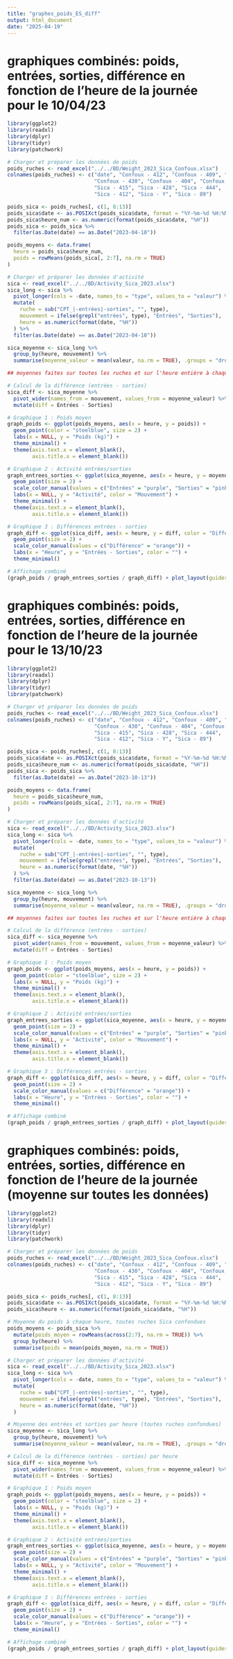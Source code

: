 ```yaml
---
title: "graphes_poids_ES_diff"
output: html_document
date: "2025-04-19"
---
```


# graphiques combinés: poids, entrées, sorties, différence en fonction de l'heure de la journée pour le 10/04/23

```r
library(ggplot2)
library(readxl)
library(dplyr)
library(tidyr)
library(patchwork)

# Charger et préparer les données de poids
poids_ruches <- read_excel("../../BD/Weight_2023_Sica_Confoux.xlsx")
colnames(poids_ruches) <- c("date", "Confoux - 412", "Confoux - 409", "Confoux - 435",
                            "Confoux - 430", "Confoux - 404", "Confoux - 405",
                            "Sica - 415", "Sica - 428", "Sica - 444",
                            "Sica - 412", "Sica - Y", "Sica - 89")

poids_sica <- poids_ruches[, c(1, 8:13)]
poids_sica$date <- as.POSIXct(poids_sica$date, format = "%Y-%m-%d %H:%M:%S")
poids_sica$heure_num <- as.numeric(format(poids_sica$date, "%H"))
poids_sica <- poids_sica %>%
  filter(as.Date(date) == as.Date("2023-04-10"))

poids_moyens <- data.frame(
  heure = poids_sica$heure_num,
  poids = rowMeans(poids_sica[, 2:7], na.rm = TRUE)
)

# Charger et préparer les données d'activité
sica <- read_excel("../../BD/Activity_Sica_2023.xlsx")
sica_long <- sica %>%
  pivot_longer(cols = -date, names_to = "type", values_to = "valeur") %>%
  mutate(
    ruche = sub("CPT_|-entrées|-sorties", "", type),
    mouvement = ifelse(grepl("entrées", type), "Entrées", "Sorties"),
    heure = as.numeric(format(date, "%H"))
  ) %>%
  filter(as.Date(date) == as.Date("2023-04-10"))

sica_moyenne <- sica_long %>%
  group_by(heure, mouvement) %>%
  summarise(moyenne_valeur = mean(valeur, na.rm = TRUE), .groups = "drop")

## moyennes faites sur toutes les ruches et sur l'heure entière à chaque fois

# Calcul de la différence (entrées - sorties)
sica_diff <- sica_moyenne %>%
  pivot_wider(names_from = mouvement, values_from = moyenne_valeur) %>%
  mutate(diff = Entrées - Sorties)

# Graphique 1 : Poids moyen
graph_poids <- ggplot(poids_moyens, aes(x = heure, y = poids)) +
  geom_point(color = "steelblue", size = 2) +
  labs(x = NULL, y = "Poids (kg)") +
  theme_minimal() +
  theme(axis.text.x = element_blank(),
        axis.title.x = element_blank())

# Graphique 2 : Activité entrées/sorties
graph_entrees_sorties <- ggplot(sica_moyenne, aes(x = heure, y = moyenne_valeur, color = mouvement)) +
  geom_point(size = 2) +
  scale_color_manual(values = c("Entrées" = "purple", "Sorties" = "pink")) +
  labs(x = NULL, y = "Activité", color = "Mouvement") +
  theme_minimal() +
  theme(axis.text.x = element_blank(),
        axis.title.x = element_blank())

# Graphique 3 : Différences entrées - sorties
graph_diff <- ggplot(sica_diff, aes(x = heure, y = diff, color = "Différence")) +
  geom_point(size = 2) +
  scale_color_manual(values = c("Différence" = "orange")) +
  labs(x = "Heure", y = "Entrées - Sorties", color = "") +
  theme_minimal()

# Affichage combiné
(graph_poids / graph_entrees_sorties / graph_diff) + plot_layout(guides = "collect") & theme(legend.position = "bottom")

```
# graphiques combinés: poids, entrées, sorties, différence en fonction de l'heure de la journée pour le 13/10/23

```r
library(ggplot2)
library(readxl)
library(dplyr)
library(tidyr)
library(patchwork)

# Charger et préparer les données de poids
poids_ruches <- read_excel("../../BD/Weight_2023_Sica_Confoux.xlsx")
colnames(poids_ruches) <- c("date", "Confoux - 412", "Confoux - 409", "Confoux - 435",
                            "Confoux - 430", "Confoux - 404", "Confoux - 405",
                            "Sica - 415", "Sica - 428", "Sica - 444",
                            "Sica - 412", "Sica - Y", "Sica - 89")

poids_sica <- poids_ruches[, c(1, 8:13)]
poids_sica$date <- as.POSIXct(poids_sica$date, format = "%Y-%m-%d %H:%M:%S")
poids_sica$heure_num <- as.numeric(format(poids_sica$date, "%H"))
poids_sica <- poids_sica %>%
  filter(as.Date(date) == as.Date("2023-10-13"))

poids_moyens <- data.frame(
  heure = poids_sica$heure_num,
  poids = rowMeans(poids_sica[, 2:7], na.rm = TRUE)
)

# Charger et préparer les données d'activité
sica <- read_excel("../../BD/Activity_Sica_2023.xlsx")
sica_long <- sica %>%
  pivot_longer(cols = -date, names_to = "type", values_to = "valeur") %>%
  mutate(
    ruche = sub("CPT_|-entrées|-sorties", "", type),
    mouvement = ifelse(grepl("entrées", type), "Entrées", "Sorties"),
    heure = as.numeric(format(date, "%H"))
  ) %>%
  filter(as.Date(date) == as.Date("2023-10-13"))

sica_moyenne <- sica_long %>%
  group_by(heure, mouvement) %>%
  summarise(moyenne_valeur = mean(valeur, na.rm = TRUE), .groups = "drop")

## moyennes faites sur toutes les ruches et sur l'heure entière à chaque fois

# Calcul de la différence (entrées - sorties)
sica_diff <- sica_moyenne %>%
  pivot_wider(names_from = mouvement, values_from = moyenne_valeur) %>%
  mutate(diff = Entrées - Sorties)

# Graphique 1 : Poids moyen
graph_poids <- ggplot(poids_moyens, aes(x = heure, y = poids)) +
  geom_point(color = "steelblue", size = 2) +
  labs(x = NULL, y = "Poids (kg)") +
  theme_minimal() +
  theme(axis.text.x = element_blank(),
        axis.title.x = element_blank())

# Graphique 2 : Activité entrées/sorties
graph_entrees_sorties <- ggplot(sica_moyenne, aes(x = heure, y = moyenne_valeur, color = mouvement)) +
  geom_point(size = 2) +
  scale_color_manual(values = c("Entrées" = "purple", "Sorties" = "pink")) +
  labs(x = NULL, y = "Activité", color = "Mouvement") +
  theme_minimal() +
  theme(axis.text.x = element_blank(),
        axis.title.x = element_blank())

# Graphique 3 : Différences entrées - sorties
graph_diff <- ggplot(sica_diff, aes(x = heure, y = diff, color = "Différence")) +
  geom_point(size = 2) +
  scale_color_manual(values = c("Différence" = "orange")) +
  labs(x = "Heure", y = "Entrées - Sorties", color = "") +
  theme_minimal()

# Affichage combiné
(graph_poids / graph_entrees_sorties / graph_diff) + plot_layout(guides = "collect") & theme(legend.position = "bottom")

```

# graphiques combinés: poids, entrées, sorties, différence en fonction de l'heure de la journée (moyenne sur toutes les données)

```r
library(ggplot2)
library(readxl)
library(dplyr)
library(tidyr)
library(patchwork)

# Charger et préparer les données de poids
poids_ruches <- read_excel("../../BD/Weight_2023_Sica_Confoux.xlsx")
colnames(poids_ruches) <- c("date", "Confoux - 412", "Confoux - 409", "Confoux - 435",
                            "Confoux - 430", "Confoux - 404", "Confoux - 405",
                            "Sica - 415", "Sica - 428", "Sica - 444",
                            "Sica - 412", "Sica - Y", "Sica - 89")

poids_sica <- poids_ruches[, c(1, 8:13)]
poids_sica$date <- as.POSIXct(poids_sica$date, format = "%Y-%m-%d %H:%M:%S")
poids_sica$heure <- as.numeric(format(poids_sica$date, "%H"))

# Moyenne du poids à chaque heure, toutes ruches Sica confondues
poids_moyens <- poids_sica %>%
  mutate(poids_moyen = rowMeans(across(2:7), na.rm = TRUE)) %>%
  group_by(heure) %>%
  summarise(poids = mean(poids_moyen, na.rm = TRUE))

# Charger et préparer les données d'activité
sica <- read_excel("../../BD/Activity_Sica_2023.xlsx")
sica_long <- sica %>%
  pivot_longer(cols = -date, names_to = "type", values_to = "valeur") %>%
  mutate(
    ruche = sub("CPT_|-entrées|-sorties", "", type),
    mouvement = ifelse(grepl("entrées", type), "Entrées", "Sorties"),
    heure = as.numeric(format(date, "%H"))
  )

# Moyenne des entrées et sorties par heure (toutes ruches confondues)
sica_moyenne <- sica_long %>%
  group_by(heure, mouvement) %>%
  summarise(moyenne_valeur = mean(valeur, na.rm = TRUE), .groups = "drop")

# Calcul de la différence (entrées - sorties) par heure
sica_diff <- sica_moyenne %>%
  pivot_wider(names_from = mouvement, values_from = moyenne_valeur) %>%
  mutate(diff = Entrées - Sorties)

# Graphique 1 : Poids moyen
graph_poids <- ggplot(poids_moyens, aes(x = heure, y = poids)) +
  geom_point(color = "steelblue", size = 2) +
  labs(x = NULL, y = "Poids (kg)") +
  theme_minimal() +
  theme(axis.text.x = element_blank(),
        axis.title.x = element_blank())

# Graphique 2 : Activité entrées/sorties
graph_entrees_sorties <- ggplot(sica_moyenne, aes(x = heure, y = moyenne_valeur, color = mouvement)) +
  geom_point(size = 2) +
  scale_color_manual(values = c("Entrées" = "purple", "Sorties" = "pink")) +
  labs(x = NULL, y = "Activité", color = "Mouvement") +
  theme_minimal() +
  theme(axis.text.x = element_blank(),
        axis.title.x = element_blank())

# Graphique 3 : Différences entrées - sorties
graph_diff <- ggplot(sica_diff, aes(x = heure, y = diff, color = "Différence")) +
  geom_point(size = 2) +
  scale_color_manual(values = c("Différence" = "orange")) +
  labs(x = "Heure", y = "Entrées - Sorties", color = "") +
  theme_minimal()

# Affichage combiné
(graph_poids / graph_entrees_sorties / graph_diff) + plot_layout(guides = "collect") & theme(legend.position = "bottom")

```


